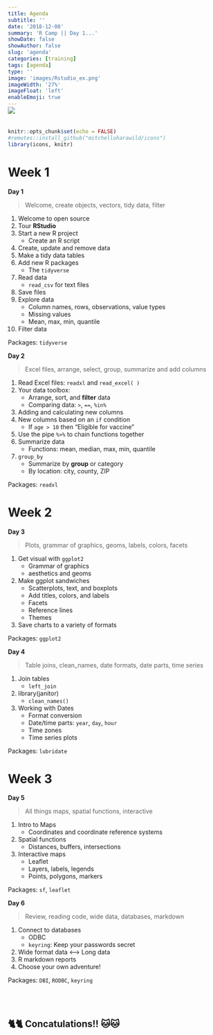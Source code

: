 ```yaml
---
title: Agenda
subtitle: ''
date: '2018-12-08'
summary: 'R Camp || Day 1...'
showDate: false
showAuthor: false
slug: 'agenda'
categories: [training]
tags: [agenda]
type: ''
image: 'images/Rstudio_ex.png' 
imageWidth: '27%'
imageFloat: 'left'
enableEmoji: true
---
```


<style>

.data {
     background-color: #d2f0c6;
     border-left: solid 5px #86af49;
     border-radius: 15px;
     font-size: 17px;
     line-height: 18px;
     overflow: hidden;
     padding: 5px;
     padding-top: 5px;
     padding-bottom: 5px;
     margin-top: 10px;
     margin-bottom: 12px;
     padding-left: 22px;
     margin-right: 8px;
}

</style>


<div style="margin-top: -25px;">

![](../images/Rstudio_ex.png){style="max-width: 38%; margin-top: 10px; margin-left: 0; margin-right: 32px; margin-bottom: 20px; float: left;"}
<div style="clear: both;"> </div>


```r
knitr::opts_chunk$set(echo = FALSE)
#remotes::install_github("mitchelloharawild/icons")
library(icons, knitr)
```



# Week 1

<div class = "row">
<div class = "col-md-6">

**Day 1** 

> Welcome, create objects, vectors, tidy data, filter

1. Welcome to open source
1. Tour __RStudio__
1. Start a new R project
    - Create an R script
1. Create, update and remove data
1. Make a tidy data tables
1. Add new R packages 
    - The `tidyverse`
1. Read data
    - `read_csv` for text files
1. Save files
1. Explore data
    - Column names, rows, observations, value types
    - Missing values
    - Mean, max, min, quantile 
1. Filter data     

Packages: `tidyverse`

</div>
<div class = "col-md-6">

**Day 2** 

> Excel files, arrange, select, group, summarize and add columns    

1. Read Excel files: `readxl` and `read_excel( )` 
1. Your data toolbox: 
    - Arrange, sort, and __filter__ data
    - Comparing data: `>`, `==`, `%in%`
1. Adding and calculating new columns 
1. New columns based on an `if` condition
    - If `age > 10` then "Eligible for vaccine"
1. Use the pipe `%>%` to chain functions together  
1. Summarize data
    - Functions: mean, median, max, min, quantile
1. `group_by`
    - Summarize by __group__ or category
    - By location: city, county, ZIP 

Packages: `readxl`

</div>
</div>


# Week 2


<div class = "row">
<div class = "col-md-6">

**Day 3** 

> Plots, grammar of graphics, geoms, labels, colors, facets

1. Get visual with `ggplot2`
    - Grammar of graphics
    - aesthetics and geoms
1. Make ggplot sandwiches
    - Scatterplots, text, and boxplots 
    - Add titles, colors, and labels 
    - Facets
    - Reference lines 
    - Themes
1. Save charts to a variety of formats 

Packages: `ggplot2`

</div>

<div class = "col-md-6">

**Day 4**   

> Table joins, clean_names, date formats, date parts, time series

1. Join tables 
    - `left_join`
1. library(janitor)
    - `clean_names()`
1. Working with Dates
    - Format conversion
    - Date/time parts: `year`, `day`, `hour`
    - Time zones
    - Time series plots    

Packages: `lubridate`

</div>
</div>


# Week 3

<div class = "row">
<div class = "col-md-6">

**Day 5**   

> All things maps, spatial functions, interactive

1. Intro to Maps
    - Coordinates and coordinate reference systems
1. Spatial functions
    - Distances, buffers, intersections
1. Interactive maps
    - Leaflet
    - Layers, labels, legends
    - Points, polygons, markers

Packages: `sf`, `leaflet`

</div>

<div class = "col-md-6">

**Day 6**   

> Review, reading code, wide data, databases, markdown


1. Connect to databases
    - ODBC
    - `keyring`: Keep your passwords secret
1. Wide format data <--> Long data
1. R markdown reports    
1. Choose your own adventure!

Packages: `DBI`, `RODBC`, `keyring`

</div>
</div>

<br><br>

## 🐈🐈 Concatulations!! 🐱🐱



<br>
